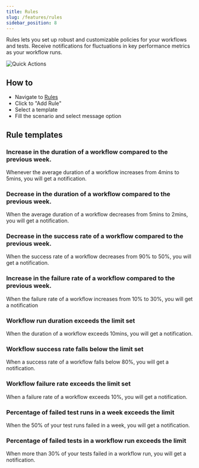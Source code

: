 ```yaml
---
title: Rules
slug: /features/rules
sidebar_position: 8
---
```


Rules lets you set up robust and customizable policies for your workflows and tests. Receive notifications for fluctuations 
in key performance metrics as your workflow runs.

![Quick Actions](/img/features/rules.gif)

## How to
- Navigate to [Rules](https://app.runforesight.com/rules)
- Click to "Add Rule"
- Select a template
- Fill the scenario and select message option

## Rule templates

### Increase in the duration of a workflow compared to the previous week.
Whenever the average duration of a workflow increases from 4mins to 5mins, you will get a notification.  

### Decrease in the duration of a workflow compared to the previous week.
When the average duration of a workflow decreases from 5mins to 2mins, you will get a notification.  

### Decrease in the success rate of a workflow compared to the previous week.
When the success rate of a workflow decreases from 90% to 50%, you will get a notification.  

### Increase in the failure rate of a workflow compared to the previous week.
When the failure rate of a workflow increases from 10% to 30%, you will get a notification

### Workflow run duration exceeds the limit set
When the duration of a workflow exceeds 10mins, you will get a notification.  

### Workflow success rate falls below the limit set 
When a success rate of a workflow falls below 80%, you will get a notification.

### Workflow failure rate exceeds the limit set 
When a failure rate of a workflow exceeds 10%, you will get a notification.

### Percentage of failed test runs in a week exceeds the limit 
When the 50% of your test runs failed in a week, you will get a notification. 

### Percentage of failed tests in a workflow run exceeds the limit
When more than 30% of your tests failed in a workflow run, you will get a notification. 